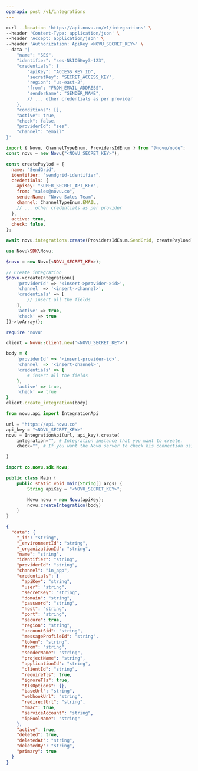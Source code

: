 ```yaml
---
openapi: post /v1/integrations
---
```



<ApikeyWarning />

<RequestExample>

```bash cURL
curl --location 'https://api.novu.co/v1/integrations' \
--header 'Content-Type: application/json' \
--header 'Accept: application/json' \
--header 'Authorization: ApiKey <NOVU_SECRET_KEY>' \
--data '{
    "name": "SES",
    "identifier": "ses-NkIQ5Koy3-123",
    "credentials": {
        "apiKey": "ACCESS_KEY_ID",
        "secretKey": "SECRET_ACCESS_KEY",
        "region": "us-east-2",
        "from": "FROM_EMAIL_ADDRESS",
        "senderName": "SENDER_NAME",
        // ... other credentials as per provider
    },
    "conditions": [],
    "active": true,
    "check": false,
    "providerId": "ses",
    "channel": "email"
}'
```

```javascript Node.js
import { Novu, ChannelTypeEnum, ProvidersIdEnum } from "@novu/node";
const novu = new Novu("<NOVU_SECRET_KEY>");

const createPaylod = {
  name: "SendGrid",
  identifier: "sendgrid-identifier",
  credentials: {
    apiKey: "SUPER_SECRET_API_KEY",
    from: "sales@novu.co",
    senderName: "Novu Sales Team",
    channel: ChannelTypeEnum.EMAIL,
    // ... other credentials as per provider
  },
  active: true,
  check: false,
};

await novu.integrations.create(ProvidersIdEnum.SendGrid, createPayload);
```

```php PHP
use Novu\SDK\Novu;

$novu = new Novu(<NOVU_SECRET_KEY>);

// Create integration
$novu->createIntegration([
    'providerId' => '<insert->provider->id>',
    'channel' => '<insert->channel>',
    'credentials' => [
        // insert all the fields
    ],
    'active' => true,
    'check' => true
])->toArray();
```

```ruby Ruby
require 'novu'

client = Novu::Client.new('<NOVU_SECRET_KEY>')

body = {
    'providerId' => '<insert-provider-id>',
    'channel' => '<insert-channel>',
    'credentials' => {
        # insert all the fields
    },
    'active' => true,
    'check' => true
}
client.create_integration(body)
```

```python Python
from novu.api import IntegrationApi

url = "https://api.novu.co"
api_key = "<NOVU_SECRET_KEY>"
novu = IntegrationApi(url, api_key).create(
    integration="", # Integration instance that you want to create.
    check="", # If you want the Novu server to check his connection using given integration configuration. Defaults to True.

)
```

```java Java
import co.novu.sdk.Novu;

public class Main {
    public static void main(String[] args) {
        String apiKey = "<NOVU_SECRET_KEY>";

        Novu novu = new Novu(apiKey);
        novu.createIntegration(body)
    }
}
```

</RequestExample>
<ResponseExample>

```json Response
{
  "data": {
    "_id": "string",
    "_environmentId": "string",
    "_organizationId": "string",
    "name": "string",
    "identifier": "string",
    "providerId": "string",
    "channel": "in_app",
    "credentials": {
      "apiKey": "string",
      "user": "string",
      "secretKey": "string",
      "domain": "string",
      "password": "string",
      "host": "string",
      "port": "string",
      "secure": true,
      "region": "string",
      "accountSid": "string",
      "messageProfileId": "string",
      "token": "string",
      "from": "string",
      "senderName": "string",
      "projectName": "string",
      "applicationId": "string",
      "clientId": "string",
      "requireTls": true,
      "ignoreTls": true,
      "tlsOptions": {},
      "baseUrl": "string",
      "webhookUrl": "string",
      "redirectUrl": "string",
      "hmac": true,
      "serviceAccount": "string",
      "ipPoolName": "string"
    },
    "active": true,
    "deleted": true,
    "deletedAt": "string",
    "deletedBy": "string",
    "primary": true
  }
}
```

</ResponseExample>
